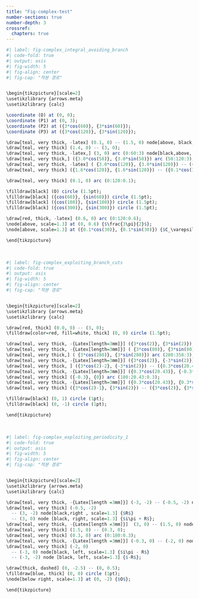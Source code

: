 ```yaml
---
title: "Fig-complex-test"
number-sections: true
number-depth: 3
crossref:
  chapters: true
--- 
```


```r
#| label: fig-complex_integral_avoiding_branch
#| code-fold: true
#| output: asis
#| fig-width: 5
#| fig-align: center
#| fig-cap: "적분 경로"


\begin{tikzpicture}[scale=2]
\usetikzlibrary {arrows.meta}
\usetikzlibrary {calc}

\coordinate (O) at (0, 0);
\coordinate (P1) at (0, 3);
\coordinate (P2) at ({3*cos(60)}, {3*sin(60)});
\coordinate (P3) at ({3*cos(120)}, {3*sin(120)});

\draw[teal, very thick, -latex] (0.1, 0) -- (1.5, 0) node[above, black, scale=1.3] {$C_1$};
\draw[teal, very thick] (1.4, 0) -- (3, 0);
\draw[teal, very thick, -latex,] (3, 0) arc (0:60:3) node[black,above, scale=1.3] {$C_R$};
\draw[teal, very thick,] ({3.0*cos(58)}, {3.0*sin(58)}) arc (58:120:3);
\draw[teal, very thick, -latex] ( {3.0*cos(120)}, {3.0*sin(120)}) -- ({1.5*cos(120)}, {1.5*sin(120)}) node [left, black, scale=1.3] {$C_2$};
\draw[teal, very thick] ({1.6*cos(120)}, {1.6*sin(120)}) -- ({0.1*cos(120)}, {0.1*sin(120)});

\draw[teal, very thick] (0.1, 0) arc (0:120:0.1);

\filldraw[black] (O) circle (1.5pt);
\filldraw[black] ({cos(60)}, {sin(60)}) circle (1.5pt);
\filldraw[black] ({cos(180)}, {sin(180)}) circle (1.5pt);
\filldraw[black] ({cos(300)}, {sin(300)}) circle (1.5pt);

\draw[red, thick, -latex] (0.6, 0) arc (0:120:0.6);
\node[above, scale=1.3] at (0, 0.6) {$\frac{3\pi}{2}$};
\node[above, scale=1.3] at ({0.1*cos(30)}, {0.1*sin(30)}) {$C_\varepsilon$};

\end{tikzpicture}
```

</br>

```r
#| label: fig-complex_exploiting_branch_cuts
#| code-fold: true
#| output: asis
#| fig-width: 5
#| fig-align: center
#| fig-cap: "적분 경로"


\begin{tikzpicture}[scale=2]
\usetikzlibrary {arrows.meta}
\usetikzlibrary {calc}

\draw[red, thick] (0.0, 0) -- (3, 0);
\filldraw[color=red, fill=white, thick] (0, 0) circle (1.5pt);

\draw[teal, very thick, -{Latex[length=3mm]}] ({3*cos(2)}, {3*sin(2)}) arc (2:80:3) node[black, above, scale=1.3] {$C_R$};
\draw[teal, very thick, -{Latex[length=3mm]}] ( {3*cos(80)}, {3*sin(80)}) arc (80:280:3);
\draw[teal, very thick,] ( {3*cos(280)}, {3*sin(280)}) arc (280:358:3);
\draw[teal, very thick, -{Latex[length=3mm]}] ({3*cos(2)}, {-3*sin(2)}) -- ({3*cos(2)-2}, {-3*sin(2)}) node[below, black, scale=1.3] {$C_2$};
\draw[teal, very thick, ] ({3*cos(2)-2}, {-3*sin(2)}) -- ({0.3*cos(20.43)}, {-0.3*sin(20.43)});
\draw[teal, very thick, -{Latex[length=3mm]}] ({0.3*cos(20.43)}, {-0.3*sin(20.43)}) arc ({360-20.43}:170:0.3) node [left, black, scale=1.3] {$C_\varepsilon$};
\draw[teal, very thick] ({-0.3}, {0}) arc (180:20.43:0.3);
\draw[teal, very thick, -{Latex[length=3mm]}] ({0.3*cos(20.43)}, {0.3*sin(20.43)}) -- ({3*cos(2)-1}, {3*sin(2)}) node[above, black, scale=1.3] {$C_1$};
\draw[teal, very thick] ({3*cos(2)-1}, {3*sin(2)}) -- ({3*cos(2)}, {3*sin(2)});

\filldraw[black] (0, 1) circle (1pt);
\filldraw[black] (0, -1) circle (1pt);

\end{tikzpicture}
```

</br>

```r
#| label: fig-complex_exploiting_periodicity_1
#| code-fold: true
#| output: asis
#| fig-width: 5
#| fig-align: center
#| fig-cap: "적분 경로"


\begin{tikzpicture}[scale=2]
\usetikzlibrary {arrows.meta}
\usetikzlibrary {calc}

\draw[teal, very thick, -{Latex[length =3mm]}] (-3, -2) -- (-0.5, -2) node [black, below, scale=1.3] {$A$};
\draw[teal, very thick] (-0.5, -2) 
  -- (3, -2) node[black,right , scale=1.3] {$R$} 
  -- (3, 0) node [black, right, scale=1.3] {$i\pi + R$};
\draw[teal, very thick, -{Latex[length =3mm]}]  (3, 0) -- (1.5, 0) node[black, above, scale=1.3] {$B$};
\draw[teal, very thick] (1.5, 0) -- (0.3, 0);
\draw[teal, very thick] (0.3, 0) arc (0:180:0.3);
\draw[teal, very thick, -{Latex[length =3mm]}] (-0.3, 0) -- (-2, 0) node[black, above, scale=1.3] {$B^\prime$};
\draw[teal, very thick] (-2, 0) 
  -- (-3, 0) node[black, left, scale=1.3] {$i\pi - R$}
  -- (-3, -2) node [black, left, scale=1.3] {$-R$};

\draw[thick, dashed] (0, -2.5) -- (0, 0.5);
\filldraw[blue, thick] (0, 0) circle (1pt);
\node[below right, scale=1.3] at (0, -2) {$O$};

\end{tikzpicture}
```